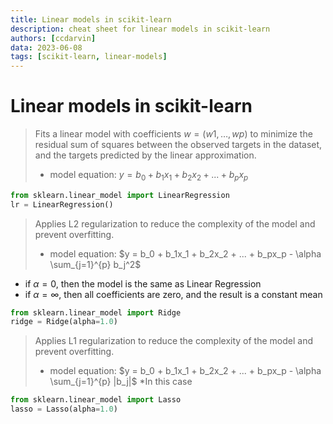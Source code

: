 ```yaml
---
title: Linear models in scikit-learn
description: cheat sheet for linear models in scikit-learn
authors: [ccdarvin]
data: 2023-06-08
tags: [scikit-learn, linear-models]
---
```




# Linear models in scikit-learn

<CheatSheet header="Linear Regression">

> Fits a linear model with coefficients $w = (w1, …, wp)$ to minimize the residual sum of squares between the observed targets in the dataset, and the targets predicted by the linear approximation.
> - model equation: $y = b_0 + b_1x_1 + b_2x_2 + ... + b_px_p$

```python
from sklearn.linear_model import LinearRegression
lr = LinearRegression()
```

</CheatSheet>

<CheatSheet header="Ridge Regression">

> Applies L2 regularization to reduce the complexity of the model and prevent overfitting.
> - model equation: $y = b_0 + b_1x_1 + b_2x_2 + ... + b_px_p - \alpha \sum_{j=1}^{p} b_j^2$

* if $\alpha = 0$, then the model is the same as Linear Regression
* if $\alpha = \infty$, then all coefficients are zero, and the result is a constant mean

```python
from sklearn.linear_model import Ridge
ridge = Ridge(alpha=1.0)
```

</CheatSheet>

<CheatSheet header="Lasso Regression">

> Applies L1 regularization to reduce the complexity of the model and prevent overfitting.
> - model equation: $y = b_0 + b_1x_1 + b_2x_2 + ... + b_px_p - \alpha \sum_{j=1}^{p} |b_j|$
> *In this case 

```python
from sklearn.linear_model import Lasso
lasso = Lasso(alpha=1.0)
```

</CheatSheet>

<CheatSheet>
</CheatSheet>

<CheatSheet>
</CheatSheet>

<CheatSheet>
</CheatSheet>

<CheatSheet>
</CheatSheet>

<CheatSheet>
</CheatSheet>

<CheatSheet>
</CheatSheet>

<CheatSheet>
</CheatSheet>